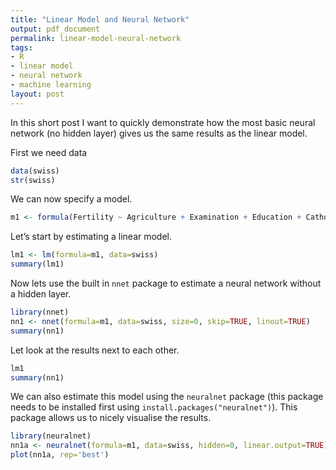 ```yaml
---
title: "Linear Model and Neural Network"
output: pdf_document
permalink: linear-model-neural-network
tags:
- R
- linear model
- neural network
- machine learning
layout: post
---
```


In this short post I want to quickly demonstrate how the most basic neural network (no hidden layer) gives us the same results as the linear model.

First we need data

```r
data(swiss)
str(swiss)
```

We can now specify a model.

```r
m1 <- formula(Fertility ~ Agriculture + Examination + Education + Catholic + Infant.Mortality)
```

Let's start by estimating a linear model.

```r
lm1 <- lm(formula=m1, data=swiss)
summary(lm1)
```

Now lets use the built in `nnet` package to estimate a neural network without a hidden layer.

```r
library(nnet)
nn1 <- nnet(formula=m1, data=swiss, size=0, skip=TRUE, linout=TRUE)
summary(nn1)
```

Let look at the results next to each other.

```r
lm1
summary(nn1)
```

We can also estimate this model using the `neuralnet` package (this package needs to be installed first using `install.packages("neuralnet")`). This package allows us to nicely visualise the results.

```r
library(neuralnet)
nn1a <- neuralnet(formula=m1, data=swiss, hidden=0, linear.output=TRUE)
plot(nn1a, rep='best')
```
